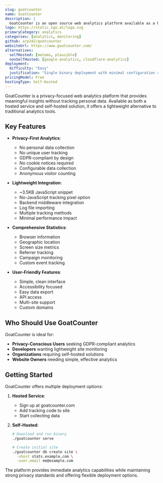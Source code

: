 ```yaml
---
slug: goatcounter
name: GoatCounter
description: |
  GoatCounter is an open source web analytics platform available as a hosted service or self-hosted app. It aims to offer easy to use and meaningful privacy-friendly web analytics as an alternative to Google Analytics or Matomo.
logo: https://static.zgo.at/logo.svg
primaryCategory: analytics
categories: [analytics, monitoring]
github: arp242/goatcounter
websiteUrl: https://www.goatcounter.com/
alternatives:
  selfHosted: [matomo, plausible]
  nonSelfHosted: [google-analytics, cloudflare-analytics]
deployment:
  difficulty: "Easy"
  justification: "Single binary deployment with minimal configuration required. Supports both SQLite and PostgreSQL databases."
pricingModel: Free
hostingType: Self-Hosted
---
```


GoatCounter is a privacy-focused web analytics platform that provides meaningful
insights without tracking personal data. Available as both a hosted service and
self-hosted solution, it offers a lightweight alternative to traditional analytics
tools.

## Key Features

- **Privacy-First Analytics**:

  - No personal data collection
  - No unique user tracking
  - GDPR-compliant by design
  - No cookie notices required
  - Configurable data collection
  - Anonymous visitor counting

- **Lightweight Integration**:

  - ~3.5KB JavaScript snippet
  - No-JavaScript tracking pixel option
  - Backend middleware integration
  - Log file importing
  - Multiple tracking methods
  - Minimal performance impact

- **Comprehensive Statistics**:

  - Browser information
  - Geographic location
  - Screen size metrics
  - Referrer tracking
  - Campaign monitoring
  - Custom event tracking

- **User-Friendly Features**:
  - Simple, clean interface
  - Accessibility focused
  - Easy data export
  - API access
  - Multi-site support
  - Custom domains

## Who Should Use GoatCounter

GoatCounter is ideal for:

- **Privacy-Conscious Users** seeking GDPR-compliant analytics
- **Developers** wanting lightweight site monitoring
- **Organizations** requiring self-hosted solutions
- **Website Owners** needing simple, effective analytics

## Getting Started

GoatCounter offers multiple deployment options:

1. **Hosted Service**:

   - Sign up at goatcounter.com
   - Add tracking code to site
   - Start collecting data

2. **Self-Hosted**:

   ```bash
   # Download and run binary
   ./goatcounter serve

   # Create initial site
   ./goatcounter db create site \
     -vhost stats.example.com \
     -user.email me@example.com
   ```

The platform provides immediate analytics capabilities while maintaining strong
privacy standards and offering flexible deployment options.
